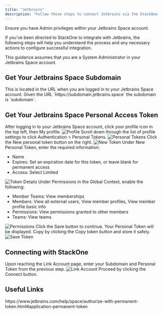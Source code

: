 ```yaml
---
title: "Jetbrains"
description: "Follow these steps to connect Jetbrains via the StackOne Hub successfully."
---
```



<Warning>
  Ensure you have Admin privileges within your Jetbrains Space account.
</Warning>

If you've been directed to StackOne to integrate with Jetbrains, the following steps will help you understand the process and any necessary actions to configure successful integration.

This guidance assumes that you are a System Administrator in your Jetbrains Space account.

## Get Your Jetbrains Space Subdomain

<Steps>
  <Step title="Find Your Subdomain">
    This is located in the URL when you are logged in to your Jetbrains Space account. Given the URL `https://subdomain.jetbrains.space` the subdomain is `subdomain`.
  </Step>
</Steps>

## Get Your Jetbrains Space Personal Access Token

<Steps>
  <Step title="Open Profile">
    After logging in to your Jetbrains Space account, click your profile icon in the top left, then My profile.
    <Frame>
      <img className='rounded-md' style={{ margin: '0 auto', border: '1px solid #efefef' }} alt="Profile" src="/images/jetbrains/image1.png" />
    </Frame>
  </Step>

  <Step title="Navigate to Personal Tokens">
    Scroll down through the list of profile settings to click Authentication > Personal Tokens.
    <Frame>
      <img className='rounded-md' style={{ margin: '0 auto', border: '1px solid #efefef' }} alt="Personal Tokens" src="/images/jetbrains/image2.png" />
    </Frame>
  </Step>

  <Step title="Create New Token">
    Click the New personal token button on the right.
    <Frame>
      <img className='rounded-md' style={{ margin: '0 auto', border: '1px solid #efefef' }} alt="New Token" src="/images/jetbrains/image3.png" />
    </Frame>
  </Step>

  <Step title="Enter Token Details">
    Under New Personal Token, enter the required information:
    <ul>
      <li>Name</li>
      <li>Expires: Set an expiration date for this token, or leave blank for permanent access</li>
      <li>Access: Select Limited</li>
    </ul>
    <Frame>
      <img className='rounded-md' style={{ margin: '0 auto', border: '1px solid #efefef' }} alt="Token Details" src="/images/jetbrains/image4.png" />
    </Frame>
  </Step>

  <Step title="Set Permissions">
    Under Permissions in the Global Context, enable the following:
    <ul>
      <li>Member Teams: View memberships</li>
      <li>Members: View all external users, View member profiles, View member profile basic info</li>
      <li>Permissions: View permissions granted to other members</li>
      <li>Teams: View teams</li>
    </ul>
    <Frame>
      <img className='rounded-md' style={{ margin: '0 auto', border: '1px solid #efefef' }} alt="Permissions" src="/images/jetbrains/image5.png" />
    </Frame>
  </Step>

  <Step title="Save Token">
    Click the Save button to continue. Your Personal Token will be displayed. Copy by clicking the Copy token button and store it safely.
    <Frame>
      <img className='rounded-md' style={{ margin: '0 auto', border: '1px solid #efefef' }} alt="Save Token" src="/images/jetbrains/image6.png" />
    </Frame>
  </Step>
</Steps>

## Connecting with StackOne

<Steps>
  <Step title="Enter Credentials">
    Upon reaching the Link Account page, enter your Subdomain and Personal Token from the previous step.
    <Frame>
      <img className='rounded-md' style={{ margin: '0 auto', border: '1px solid #efefef' }} alt="Link Account" src="/images/jetbrains/image7.png" />
    </Frame>
  </Step>

  <Step title="Connect">
    Proceed by clicking the Connect button.
  </Step>
</Steps>

<IntegrationFooter />

## Useful Links
<Card title="Authorization Guide" icon="link" href="https://www.jetbrains.com/help/space/authorize-with-permanent-token.html#application-permanent-token">
    https://www.jetbrains.com/help/space/authorize-with-permanent-token.html#application-permanent-token
</Card>
